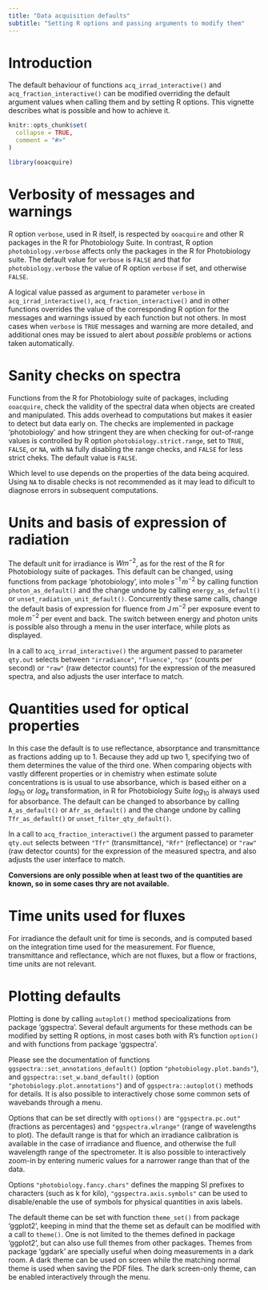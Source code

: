 ```yaml
---
title: "Data acquisition defaults"
subtitle: "Setting R options and passing arguments to modify them"
---
```


# Introduction

The default behaviour of functions `acq_irrad_interactive()` and `acq_fraction_interactive()` can be modified overriding the default argument values when calling them and by setting R options. This vignette describes what is possible and how to achieve it.

```r
knitr::opts_chunk$set(
  collapse = TRUE,
  comment = "#>"
)
```

```r
library(ooacquire)
```

# Verbosity of messages and warnings

R option `verbose`, used in R itself, is respected by `ooacquire` and other R packages in the R for Photobiology Suite. In contrast, R option `photobiology.verbose` affects only the packages in the R for Photobiology suite. The default value for `verbose` is `FALSE` and that for `photobiology.verbose` the value of R option `verbose` if set, and otherwise `FALSE`.

A logical value passed as argument to parameter `verbose` in `acq_irrad_interactive()`, `acq_fraction_interactive()` and in other functions overrides the value of the corresponding R option for the messages and warnings issued by each function but not others. In most cases when `verbose` is `TRUE` messages and warning are more detailed, and additional ones may be issued to alert about _possible_ problems or actions taken automatically.

# Sanity checks on spectra

Functions from the R for Photobiology suite of packages, including `ooacquire`, check the validity of the spectral data when objects are created and manipulated. This adds overhead to computations but makes it easier to detect but data early on. The checks are implemented in package 'photobiology' and how stringent they are when checking for out-of-range values is controlled by R option `photobiology.strict.range`, set to `TRUE`, `FALSE`, or `NA`, with `NA` fully disabling the range checks, and `FALSE` for less strict cheks. The default value is `FALSE`.

Which level to use depends on the properties of the data being acquired. Using `NA` to disable checks is not recommended as it may lead to dificult to diagnose errors in subsequent computations.

# Units and basis of expression of radiation

The default unit for irradiance is $W m^{-2}$, as for the rest of the R for Photobiology suite of packages. This default can be changed, using functions from package 'photobiology', into $\mathrm{mole}\,s^{-1}\,m^{-2}$ by calling function `photon_as_default()` and the change undone by calling `energy_as_default()` or `unset_radiation_unit_default()`. Concurrently these same calls, change the default basis of expression for fluence from $\mathrm{J\,m^{-2}}$ per exposure event to $\mathrm{mole}\,m^{-2}$ per event and back. The switch between energy and photon units is possible also through a menu in the user interface, while plots as displayed.

In a call to `acq_irrad_interactive()` the argument passed to parameter `qty.out` selects between `"irradiance"`, `"fluence"`, `"cps"` (counts per second) or `"raw"` (raw detector counts) for the expression of the measured spectra, and also adjusts the user interface to match.

# Quantities used for optical properties

In this case the default is to use reflectance, absorptance and transmittance as fractions adding up to 1. Because they add up two 1, specifying two of them determines the value of the third one. When comparing objects with vastly different properties or in chemistry when estimate solute concentrations is is usual to use absorbance, which is based either on a $log_{10}$ or $log_e$ transformation, in R for Photobiology Suite $log_{10}$ is always used for absorbance. The default can be changed to absorbance by calling `A_as_default()` or `Afr_as_default()` and the change undone by calling `Tfr_as_default()` or `unset_filter_qty_default()`.

In a call to `acq_fraction_interactive()` the argument passed to parameter `qty.out` selects between `"Tfr"` (transmittance), `"Rfr"` (reflectance) or `"raw"` (raw detector counts) for the expression of the measured spectra, and also adjusts the user interface to match.

**Conversions are only possible when at least two of the quantities are known, so in some cases thry are not available.**

# Time units used for fluxes

For irradiance the default unit for time is seconds, and is computed based on the integration time used for the measurement. For fluence, transmittance and reflectance, which are not fluxes, but a flow or fractions, time units are not relevant.

# Plotting defaults

Plotting is done by calling `autoplot()` method specioalizations from package 'ggspectra'. Several default arguments for these methods can be modified by setting R options, in most cases both with R's function `option()` and with functions from package 'ggspectra'.

Please see the documentation of functions `ggspectra::set_annotations_default()` (option `"photobiology.plot.bands"`), and `ggspectra::set_w.band_default()` (option `"photobiology.plot.annotations"`) and of `ggspectra::autoplot()` methods for details. It is also possible to interactively chose some common sets of wavebands through a menu.

Options that can be set directly with `options()` are `"ggspectra.pc.out"` (fractions as percentages) and `"ggspectra.wlrange"` (range of wavelengths to plot). The default range is that for which an irradiance calibration is available in the case of irradiance and fluence, and otherwise the full wavelength range of the spectrometer. It is also possible to interactively zoom-in by entering numeric values for a narrower range than that of the data.

Options `"photobiology.fancy.chars"` defines the mapping SI prefixes to characters (such as k for kilo), `"ggspectra.axis.symbols"` can be used to disable/enable the use of symbols for physical quantities in axis labels.

 The default theme can be set with function `theme_set()` from package 'ggplot2', keeping in mind that the theme set as default can be modified with a call to `theme()`. One is not limited to the themes defined in package 'ggplot2', but can also use full themes from other packages. Themes from package 'ggdark' are specially useful when doing measurements in a dark room. A dark theme can be used on screen while the matching normal theme is used when saving the PDF files. The dark screen-only theme, can be enabled interactively through the menu.
